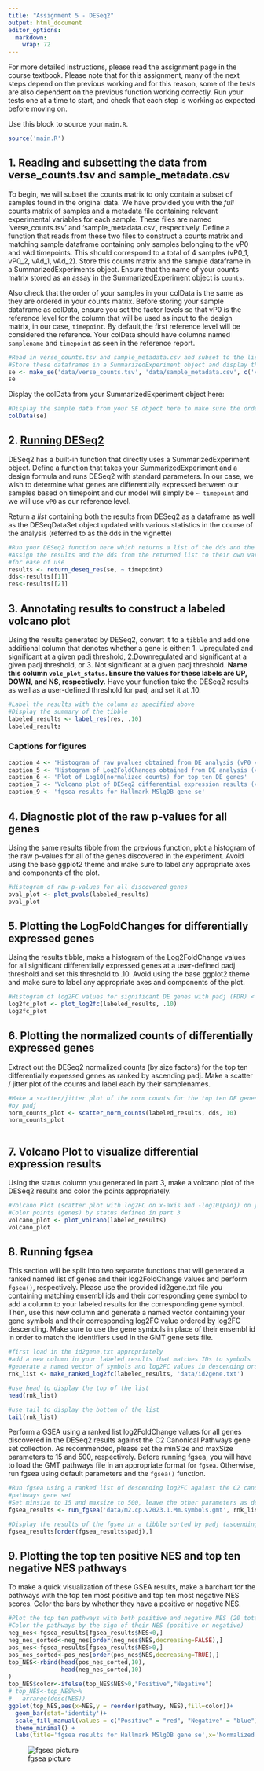 ```yaml
---
title: "Assignment 5 - DESeq2"
output: html_document
editor_options: 
  markdown: 
    wrap: 72
---
```


For more detailed instructions, please read the assignment page in the
course textbook. Please note that for this assignment, many of the next
steps depend on the previous working and for this reason, some of the
tests are also dependent on the previous function working correctly. Run
your tests one at a time to start, and check that each step is working
as expected before moving on.

Use this block to source your `main.R`.

```r
source('main.R')
```

## 1. Reading and subsetting the data from verse_counts.tsv and sample_metadata.csv

To begin, we will subset the counts matrix to only contain a subset of
samples found in the original data. We have provided you with the *full*
counts matrix of samples and a metadata file containing relevant
experimental variables for each sample. These files are named
'verse_counts.tsv' and 'sample_metadata.csv', respectively. Define a
function that reads from these two files to construct a counts matrix
and matching sample dataframe containing only samples belonging to the
vP0 and vAd timepoints. This should correspond to a total of 4 samples
(vP0_1, vP0_2, vAd_1, vAd_2). Store this counts matrix and the sample
dataframe in a SummarizedExperiments object. Ensure that the name of
your counts matrix stored as an assay in the SummarizedExperiment object
is `counts`.

Also check that the order of your samples in your colData is the same as
they are ordered in your counts matrix. Before storing your sample
dataframe as colData, ensure you set the factor levels so that vP0 is
the reference level for the column that will be used as input to the
design matrix, in our case, `timepoint`. By default,the first reference
level will be considered the reference. Your colData should have columns
named `samplename` and `timepoint` as seen in the reference report.

```r
#Read in verse_counts.tsv and sample_metadata.csv and subset to the listed samples
#Store these dataframes in a SummarizedExperiment object and display the summary here
se <- make_se('data/verse_counts.tsv', 'data/sample_metadata.csv', c('vP0', 'vAd'))
se

```

Display the colData from your SummarizedExperiment object here:

```r
#Display the sample data from your SE object here to make sure the order is right 
colData(se)
```

## 2. [Running DESeq2](http://bioconductor.org/packages/devel/bioc/vignettes/DESeq2/inst/doc/DESeq2.html#differential-expression-analysis)

DESeq2 has a built-in function that directly uses a SummarizedExperiment
object. Define a function that takes your SummarizedExperiment and a
design formula and runs DESeq2 with standard parameters. In our case, we
wish to determine what genes are differentially expressed between our
samples based on timepoint and our model will simply be `~ timepoint`
and we will use `vP0` as our reference level.

Return a *list* containing both the results from DESeq2 as a dataframe
as well as the DESeqDataSet object updated with various statistics in
the course of the analysis (referred to as the dds in the vignette)

```r
#Run your DESeq2 function here which returns a list of the dds and the results
#Assign the results and the dds from the returned list to their own variables 
#for ease of use
results <- return_deseq_res(se, ~ timepoint)
dds<-results[[1]]
res<-results[[2]]
```

## 3. Annotating results to construct a labeled volcano plot

Using the results generated by DESeq2, convert it to a `tibble` and add
one additional column that denotes whether a gene is either: 1.
Upregulated and significant at a given padj threshold, 2.Downregulated
and significant at a given padj threshold, or 3. Not significant at a
given padj threshold. **Name this column `volc_plot_status`. Ensure the
values for these labels are UP, DOWN, and NS, respectively.** Have your
function take the DESeq2 results as well as a user-defined threshold for
padj and set it at .10.

```r
#Label the results with the column as specified above
#Display the summary of the tibble
labeled_results <- label_res(res, .10)
labeled_results

```

### Captions for figures

```r

caption_4 <- 'Histogram of raw pvalues obtained from DE analysis (vP0 vs. vAd)'
caption_5 <- 'Histogram of Log2FoldChanges obtained from DE analysis (vP0 vs. vAd)'
caption_6 <- 'Plot of Log10(normalized counts) for top ten DE genes'
caption_7 <- 'Volcano plot of DESeq2 differential expression results (vP0 vs. vAd)'
caption_9 <- 'fgsea results for Hallmark MSlgDB gene se'

```

## 4. Diagnostic plot of the raw p-values for all genes

Using the same results tibble from the previous function, plot a
histogram of the raw p-values for all of the genes discovered in the
experiment. Avoid using the base ggplot2 theme and make sure to label
any appropriate axes and components of the plot.

```r
#Histogram of raw p-values for all discovered genes
pval_plot <- plot_pvals(labeled_results)
pval_plot
```

## 5. Plotting the LogFoldChanges for differentially expressed genes

Using the results tibble, make a histogram of the Log2FoldChange values
for all significant differentially expressed genes at a user-defined
padj threshold and set this threshold to .10. Avoid using the base
ggplot2 theme and make sure to label any appropriate axes and components
of the plot.

```r
#Histogram of log2FC values for significant DE genes with padj (FDR) < .10
log2fc_plot <- plot_log2fc(labeled_results, .10)
log2fc_plot
```

## 6. Plotting the normalized counts of differentially expressed genes

Extract out the DESeq2 normalized counts (by size factors) for the top
ten differentially expressed genes as ranked by ascending padj. Make a
scatter / jitter plot of the counts and label each by their samplenames.

```r
#Make a scatter/jitter plot of the norm counts for the top ten DE genes ranked
#by padj
norm_counts_plot <- scatter_norm_counts(labeled_results, dds, 10)
norm_counts_plot



```

## 7. Volcano Plot to visualize differential expression results

Using the status column you generated in part 3, make a volcano plot of
the DESeq2 results and color the points appropriately.

```r
#Volcano Plot (scatter plot with log2FC on x-axis and -log10(padj) on y-axis)
#Color points (genes) by status defined in part 3
volcano_plot <- plot_volcano(labeled_results)
volcano_plot

```

## 8. Running fgsea

This section will be split into two separate functions that will
generated a ranked named list of genes and their log2FoldChange values
and perform `fgsea()`, respectively. Please use the provided id2gene.txt
file you containing matching ensembl ids and their corresponding gene
symbol to add a column to your labeled results for the corresponding
gene symbol. Then, use this new column and generate a named vector
containing your gene symbols and their corresponding log2FC value
ordered by log2FC descending. Make sure to use the gene symbols in place
of their ensembl id in order to match the identifiers used in the GMT
gene sets file.

```r
#first load in the id2gene.txt appropriately
#add a new column in your labeled results that matches IDs to symbols
#generate a named vector of symbols and log2FC values in descending order
rnk_list <- make_ranked_log2fc(labeled_results, 'data/id2gene.txt')

```

```r
#use head to display the top of the list
head(rnk_list)
```

```r
#use tail to display the bottom of the list
tail(rnk_list)
```

Perform a GSEA using a ranked list log2FoldChange values for all genes
discovered in the DESeq2 results against the C2 Canonical Pathways gene
set collection. As recommended, please set the minSize and maxSize
parameters to 15 and 500, respectively. Before running fgsea, you will
have to load the GMT pathways file in an appropriate format for `fgsea`.
Otherwise, run fgsea using default parameters and the `fgsea()`
function.

```r
#Run fgsea using a ranked list of descending log2FC against the C2 canonical
#pathways gene set
#Set minsize to 15 and maxsize to 500, leave the other parameters as defaults
fgsea_results <- run_fgsea('data/m2.cp.v2023.1.Mm.symbols.gmt', rnk_list, 15, 500)
```

```r
#Display the results of the fgsea in a tibble sorted by padj (ascending)
fgsea_results[order(fgsea_results$padj),]
```

## 9. Plotting the top ten positive NES and top ten negative NES pathways

To make a quick visualization of these GSEA results, make a barchart for
the pathways with the top ten most positive and top ten most negative
NES scores. Color the bars by whether they have a positive or negative
NES.

```r
#Plot the top ten pathways with both positive and negative NES (20 total)
#Color the pathways by the sign of their NES (positive or negative)
neg_nes<-fgsea_results[fgsea_results$NES<0,]
neg_nes_sorted<-neg_nes[order(neg_nes$NES,decreasing=FALSE),]
pos_nes<-fgsea_results[fgsea_results$NES>0,]
pos_nes_sorted<-pos_nes[order(pos_nes$NES,decreasing=TRUE),]
top_NES<-rbind(head(pos_nes_sorted,10),
               head(neg_nes_sorted,10)
)
top_NES$color<-ifelse(top_NES$NES>0,"Positive","Negative")
# top_NES<-top_NES%>%
#   arrange(desc(NES))
ggplot(top_NES,aes(x=NES,y = reorder(pathway, NES),fill=color))+
  geom_bar(stat='identity')+
  scale_fill_manual(values = c("Positive" = "red", "Negative" = "blue"))+
  theme_minimal() +
  labs(title='fgsea results for Hallmark MSlgDB gene se',x='Normalized Enrichment Score (NES)')
```

![fgsea picture](fgsea.png)
